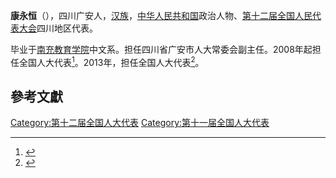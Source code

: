 '''康永恒'''（{{bd|1954年||}}），四川广安人，[[汉族|汉族]]，[[中华人民共和国|中华人民共和国]]政治人物、[[第十二届全国人民代表大会|第十二届全国人民代表大会]]四川地区代表。

毕业于[[南充教育学院|南充教育学院]]中文系。担任四川省广安市人大常委会副主任。2008年起担任全国人大代表<ref>{{cite news|title=全国人大代表信息-康永恒|url= http://210.82.31.1:8084/delegate/viewDelegate.action?dbid=112249|accessdate=2013-04-05|newspaper=全国人大网|archive-url=https://web.archive.org/web/20140523225417/http://www.npc.gov.cn/delegate/viewDelegate.action?dbid=112249|archive-date=2014-05-23|dead-url=yes}}</ref>。2013年，担任全国人大代表<ref>{{cite news|title=全国人大代表信息-康永恒|url= http://210.82.31.1:8084/delegate/viewDelegate.action?dbid=122228|accessdate=2013-04-05|newspaper=全国人大网|archive-url=https://web.archive.org/web/20140523225840/http://www.npc.gov.cn/delegate/viewDelegate.action?dbid=122228|archive-date=2014-05-23|dead-url=yes}}</ref>。

==參考文獻==
{{reflist}}
{{中国政治人物小作品}}

[[Category:第十二届全国人大代表|Category:第十二届全国人大代表]]
[[Category:第十一届全国人大代表|Category:第十一届全国人大代表]]